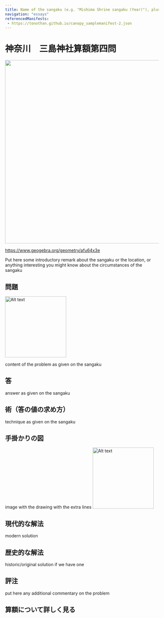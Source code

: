 ```yaml
---
title: Name of the sangaku (e.g. "Mishima Shrine sangaku (Year)"), plus number of problem if there are more than one (e.g. "5th problem")
navigation: "essays"
referencedManifests:
 - https://tonothan.github.io/canopy_samplemanifest-2.json
---
```


# 神奈川　三島神社算額第四問

<img src="https://mathworld.wolfram.com/images/equations/CircleInscribing/NumberedEquation1.svg" width="600" height="auto" />

https://www.geogebra.org/geometry/afu64x3e

Put here some introductory remark about the sangaku or the location, or anything interesting you might know about the circumstances of the sangaku

## 問題
<img src="extra-image-filename" alt="Alt text" width="200" height="auto" />
 
content of the problem as given on the sangaku
 
## 答

answer as given on the sangaku

## 術（答の値の求め方）

technique as given on the sangaku

## 手掛かりの図

image with the drawing with the extra lines
<img src="https://tonothan.github.io/mishima-kanagawa-hintdrawing.png" alt="Alt text" width="200" height="auto" />
 

## 現代的な解法

modern solution

## 歴史的な解法

historic/original solution if we have one

## 評注

put here any additional commentary on the problem

## 算額について詳しく見る
<Card iiifContent="link-to-sangaku-manifest" />








